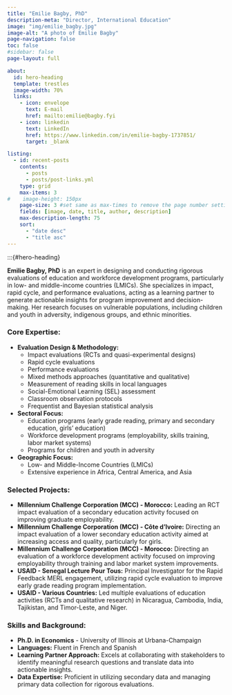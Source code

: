 ```yaml
---
title: "Emilie Bagby, PhD"
description-meta: "Director, International Education"
image: "img/emilie_bagby.jpg"
image-alt: "A photo of Emilie Bagby"
page-navigation: false
toc: false
#sidebar: false
page-layout: full

about:
  id: hero-heading
  template: trestles
  image-width: 70%
  links:
    - icon: envelope
      text: E-mail
      href: mailto:emilie@bagby.fyi
    - icon: linkedin
      text: LinkedIn
      href: https://www.linkedin.com/in/emilie-bagby-1737851/
      target: _blank

listing:
  - id: recent-posts
    contents: 
      - posts
      - posts/post-links.yml
    type: grid
    max-items: 3
#    image-height: 150px
    page-size: 3 #set same as max-times to remove the page number setting
    fields: [image, date, title, author, description]
    max-description-length: 75
    sort: 
      - "date desc"
      - "title asc"
---
```


:::{#hero-heading}

**Emilie Bagby, PhD** is an expert in designing and conducting rigorous evaluations of education and workforce development programs, particularly in low- and middle-income countries (LMICs).  She specializes in impact, rapid cycle, and performance evaluations, acting as a learning partner to generate actionable insights for program improvement and decision-making.  Her research focuses on vulnerable populations, including children and youth in adversity, indigenous groups, and ethnic minorities.

### Core Expertise:

*   **Evaluation Design & Methodology:**
    *   Impact evaluations (RCTs and quasi-experimental designs)
    *   Rapid cycle evaluations
    *   Performance evaluations
    *   Mixed methods approaches (quantitative and qualitative)
    *   Measurement of reading skills in local languages
    *   Social-Emotional Learning (SEL) assessment
    *   Classroom observation protocols
    *   Frequentist and Bayesian statistical analysis

*   **Sectoral Focus:**
    *   Education programs (early grade reading, primary and secondary education, girls' education)
    *   Workforce development programs (employability, skills training, labor market systems)
    *   Programs for children and youth in adversity

*   **Geographic Focus:**
    *   Low- and Middle-Income Countries (LMICs)
    *   Extensive experience in Africa, Central America, and Asia

### Selected Projects:

*   **Millennium Challenge Corporation (MCC) - Morocco:** Leading an RCT impact evaluation of a secondary education activity focused on improving graduate employability.
*   **Millennium Challenge Corporation (MCC) - Côte d'Ivoire:** Directing an impact evaluation of a lower secondary education activity aimed at increasing access and quality, particularly for girls.
*   **Millennium Challenge Corporation (MCC) - Morocco:**  Directing an evaluation of a workforce development activity focused on improving employability through training and labor market system improvements.
*   **USAID - Senegal Lecture Pour Tous:** Principal Investigator for the Rapid Feedback MERL engagement, utilizing rapid cycle evaluation to improve early grade reading program implementation.
*   **USAID - Various Countries:** Led multiple evaluations of education activities (RCTs and qualitative research) in Nicaragua, Cambodia, India, Tajikistan, and Timor-Leste, and Niger.

### Skills and Background:

*   **Ph.D. in Economics** - University of Illinois at Urbana-Champaign
*   **Languages:** Fluent in French and Spanish
*   **Learning Partner Approach:** Excels at collaborating with stakeholders to identify meaningful research questions and translate data into actionable insights.
*   **Data Expertise:** Proficient in utilizing secondary data and managing primary data collection for rigorous evaluations.
